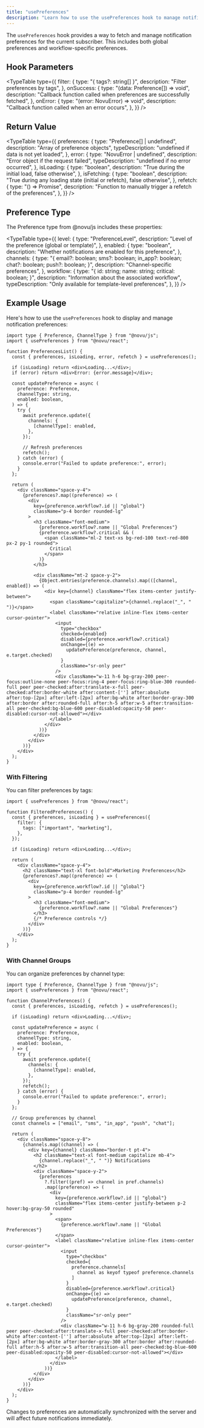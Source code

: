 ```yaml
---
title: "usePreferences"
description: "Learn how to use the usePreferences hook to manage notification preferences in your React application"
---
```



The `usePreferences` hook provides a way to fetch and manage notification preferences for the current subscriber. This includes both global preferences and workflow-specific preferences.

## Hook Parameters

<TypeTable
  type={{
    filter: {
      type: "{ tags?: string[] }",
      description: "Filter preferences by tags",
    },
    onSuccess: {
      type: "(data: Preference[]) => void",
      description:
        "Callback function called when preferences are successfully fetched",
    },
    onError: {
      type: "(error: NovuError) => void",
      description: "Callback function called when an error occurs",
    },
  }}
/>

## Return Value

<TypeTable
  type={{
    preferences: {
      type: "Preference[] | undefined",
      description: "Array of preference objects",
      typeDescription: "undefined if data is not yet loaded",
    },
    error: {
      type: "NovuError | undefined",
      description: "Error object if the request failed",
      typeDescription: "undefined if no error occurred",
    },
    isLoading: {
      type: "boolean",
      description: "True during the initial load, false otherwise",
    },
    isFetching: {
      type: "boolean",
      description:
        "True during any loading state (initial or refetch), false otherwise",
    },
    refetch: {
      type: "() => Promise<void>",
      description: "Function to manually trigger a refetch of the preferences",
    },
  }}
/>

## Preference Type

The Preference type from @novu/js includes these properties:

<TypeTable
  type={{
    level: {
      type: "PreferenceLevel",
      description: "Level of the preference (global or template)",
    },
    enabled: {
      type: "boolean",
      description: "Whether notifications are enabled for this preference",
    },
    channels: {
      type: "{ email?: boolean; sms?: boolean; in_app?: boolean; chat?: boolean; push?: boolean; }",
      description: "Channel-specific preferences",
    },
    workflow: {
      type: "{ id: string; name: string; critical: boolean; }",
      description: "Information about the associated workflow",
      typeDescription: "Only available for template-level preferences",
    },
  }}
/>

## Example Usage

Here's how to use the `usePreferences` hook to display and manage notification preferences:

```tsx
import type { Preference, ChannelType } from "@novu/js";
import { usePreferences } from "@novu/react";

function PreferencesList() {
  const { preferences, isLoading, error, refetch } = usePreferences();

  if (isLoading) return <div>Loading...</div>;
  if (error) return <div>Error: {error.message}</div>;

  const updatePreference = async (
    preference: Preference,
    channelType: string,
    enabled: boolean,
  ) => {
    try {
      await preference.update({
        channels: {
          [channelType]: enabled,
        },
      });

      // Refresh preferences
      refetch();
    } catch (error) {
      console.error("Failed to update preference:", error);
    }
  };

  return (
    <div className="space-y-4">
      {preferences?.map((preference) => (
        <div
          key={preference.workflow?.id || "global"}
          className="p-4 border rounded-lg"
        >
          <h3 className="font-medium">
            {preference.workflow?.name || "Global Preferences"}
            {preference.workflow?.critical && (
              <span className="ml-2 text-xs bg-red-100 text-red-800 px-2 py-1 rounded">
                Critical
              </span>
            )}
          </h3>

          <div className="mt-2 space-y-2">
            {Object.entries(preference.channels).map(([channel, enabled]) => (
              <div key={channel} className="flex items-center justify-between">
                <span className="capitalize">{channel.replace("_", " ")}</span>
                <label className="relative inline-flex items-center cursor-pointer">
                  <input
                    type="checkbox"
                    checked={enabled}
                    disabled={preference.workflow?.critical}
                    onChange={(e) =>
                      updatePreference(preference, channel, e.target.checked)
                    }
                    className="sr-only peer"
                  />
                  <div className="w-11 h-6 bg-gray-200 peer-focus:outline-none peer-focus:ring-4 peer-focus:ring-blue-300 rounded-full peer peer-checked:after:translate-x-full peer-checked:after:border-white after:content-[''] after:absolute after:top-[2px] after:left-[2px] after:bg-white after:border-gray-300 after:border after:rounded-full after:h-5 after:w-5 after:transition-all peer-checked:bg-blue-600 peer-disabled:opacity-50 peer-disabled:cursor-not-allowed"></div>
                </label>
              </div>
            ))}
          </div>
        </div>
      ))}
    </div>
  );
}
```

### With Filtering

You can filter preferences by tags:

```tsx
import { usePreferences } from "@novu/react";

function FilteredPreferences() {
  const { preferences, isLoading } = usePreferences({
    filter: {
      tags: ["important", "marketing"],
    },
  });

  if (isLoading) return <div>Loading...</div>;

  return (
    <div className="space-y-4">
      <h2 className="text-xl font-bold">Marketing Preferences</h2>
      {preferences?.map((preference) => (
        <div
          key={preference.workflow?.id || "global"}
          className="p-4 border rounded-lg"
        >
          <h3 className="font-medium">
            {preference.workflow?.name || "Global Preferences"}
          </h3>
          {/* Preference controls */}
        </div>
      ))}
    </div>
  );
}
```

### With Channel Groups

You can organize preferences by channel type:

```tsx
import type { Preference, ChannelType } from "@novu/js";
import { usePreferences } from "@novu/react";

function ChannelPreferences() {
  const { preferences, isLoading, refetch } = usePreferences();

  if (isLoading) return <div>Loading...</div>;

  const updatePreference = async (
    preference: Preference,
    channelType: string,
    enabled: boolean,
  ) => {
    try {
      await preference.update({
        channels: {
          [channelType]: enabled,
        },
      });
      refetch();
    } catch (error) {
      console.error("Failed to update preference:", error);
    }
  };

  // Group preferences by channel
  const channels = ["email", "sms", "in_app", "push", "chat"];

  return (
    <div className="space-y-8">
      {channels.map((channel) => (
        <div key={channel} className="border-t pt-4">
          <h2 className="text-xl font-medium capitalize mb-4">
            {channel.replace("_", " ")} Notifications
          </h2>
          <div className="space-y-2">
            {preferences
              ?.filter((pref) => channel in pref.channels)
              .map((preference) => (
                <div
                  key={preference.workflow?.id || "global"}
                  className="flex items-center justify-between p-2 hover:bg-gray-50 rounded"
                >
                  <span>
                    {preference.workflow?.name || "Global Preferences"}
                  </span>
                  <label className="relative inline-flex items-center cursor-pointer">
                    <input
                      type="checkbox"
                      checked={
                        preference.channels[
                          channel as keyof typeof preference.channels
                        ]
                      }
                      disabled={preference.workflow?.critical}
                      onChange={(e) =>
                        updatePreference(preference, channel, e.target.checked)
                      }
                      className="sr-only peer"
                    />
                    <div className="w-11 h-6 bg-gray-200 rounded-full peer peer-checked:after:translate-x-full peer-checked:after:border-white after:content-[''] after:absolute after:top-[2px] after:left-[2px] after:bg-white after:border-gray-300 after:border after:rounded-full after:h-5 after:w-5 after:transition-all peer-checked:bg-blue-600 peer-disabled:opacity-50 peer-disabled:cursor-not-allowed"></div>
                  </label>
                </div>
              ))}
          </div>
        </div>
      ))}
    </div>
  );
}
```

<Callout type="info">
  Changes to preferences are automatically synchronized with the server and will
  affect future notifications immediately.
</Callout>
